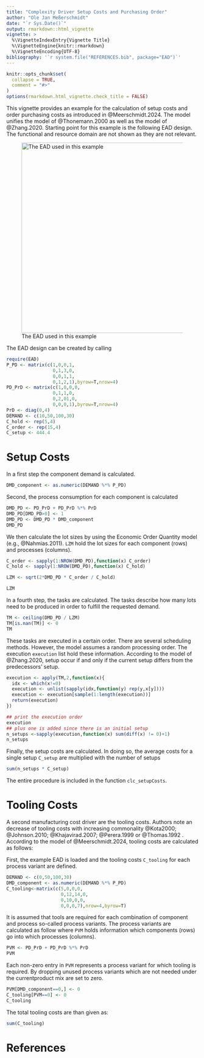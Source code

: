 ```yaml
---
title: "Complexity Driver Setup Costs and Purchasing Order"
author: "Ole Jan Meßerschmidt"
date: "`r Sys.Date()`"
output: rmarkdown::html_vignette
vignette: >
  %\VignetteIndexEntry{Vignette Title}
  %\VignetteEngine{knitr::rmarkdown}
  %\VignetteEncoding{UTF-8}
bibliography: '`r system.file("REFERENCES.bib", package="EAD")`'
---
```


```r
knitr::opts_chunk$set(
  collapse = TRUE,
  comment = "#>"
)
options(rmarkdown.html_vignette.check_title = FALSE)
```

This vignette provides an example for the calculation of setup costs and order purchasing costs as introduced in @Meerschmidt.2024. The model unifies the model of @Thonemann.2000 as well as the model of @Zhang.2020. Starting point for this example is the following EAD design. The functional and resource domain are not shown as they are not relevant.

![The EAD used in this example](images/setupCostsEAD.jpg){width="500"}

The EAD design can be created by calling

```r
require(EAD)
P_PD <- matrix(c(1,0,0,1,
                 0,1,3,0,
                 0,0,1,1,
                 0,1,2,1),byrow=T,nrow=4)
PD_PrD <- matrix(c(1,0,0,0,
                 0,1,1,0,
                 0,2,01,0,
                 0,0,0,1),byrow=T,nrow=4)
PrD <- diag(0,4)
DEMAND <- c(10,50,100,30)
C_hold <- rep(5,4)
C_order <- rep(15,4)
C_setup <- 444.4
```

# Setup Costs

In a first step the component demand is calculated.

```r
DMD_component <- as.numeric(DEMAND %*% P_PD)
```

Second, the process consumption for each component is calculated

```r
DMD_PD <- PD_PrD + PD_PrD %*% PrD
DMD_PD[DMD_PD>0] <- 1
DMD_PD <- DMD_PD * DMD_component
DMD_PD
```

We then calculate the lot sizes by using the Economic Order Quantity model (e.g., @Nahmias.2011). `LZM` hold the lot sizes for each component (rows) and processes (columns).

```r
C_order <- sapply(1:NROW(DMD_PD),function(x) C_order)
C_hold <- sapply(1:NROW(DMD_PD),function(x) C_hold)

LZM <- sqrt(2*DMD_PD * C_order / C_hold)

LZM
```

In a fourth step, the tasks are calculated. The tasks describe how many lots need to be produced in order to fulfill the requested demand.

```r
TM <- ceiling(DMD_PD / LZM)
TM[is.nan(TM)] <- 0
TM
```

These tasks are executed in a certain order. There are several scheduling methods. However, the model assumes a random processing order. The execution `execution` list hold these information. According to the model of @Zhang.2020, setup occur if and only if the current setup differs from the predecessors' setup.

```r
execution <- apply(TM,2,function(x){
  idx <- which(x!=0)
  execution <- unlist(sapply(idx,function(y) rep(y,x[y])))
  execution <- execution[sample(1:length(execution))]
  return(execution)
})

## print the execution order
execution
## plus one is added since there is an initial setup
n_setups <-sapply(execution,function(x) sum(diff(x) != 0)+1)
n_setups
```

Finally, the setup costs are calculated. In doing so, the average costs for a single setup `C_setup` are multiplied with the number of setups

```r
sum(n_setups * C_setup)
```

The entire procedure is included in the function `clc_setupCosts`.

# Tooling Costs

A second manufacturing cost driver are the tooling costs. Authors note an decrease of tooling costs with increasing commonality @Kota2000; @Johnson.2010; @Khajavirad.2007; @Perera.1999 or @Thomas.1992 . According to the model of @Meerschmidt.2024, tooling costs are calculated as follows:

First, the example EAD is loaded and the tooling costs `C_tooling` for each process variant are defined.

```r
DEMAND <- c(0,50,100,30)
DMD_component <- as.numeric(DEMAND %*% P_PD)
C_tooling<-matrix(c(5,0,0,0,
                    0,12,14,0,
                    0,10,0,0,
                    0,0,0,7),nrow=4,byrow=T)
```

It is assumed that tools are required for each combination of component and process so-called process variants. The process variants are calculated as follow where `PVM` holds information which components (rows) go into which processes (columns).

```r
PVM <- PD_PrD + PD_PrD %*% PrD
PVM
```

Each non-zero entry in `PVM` represents a process variant for which tooling is required. By dropping unused process variants which are not needed under the currentproduct mix are set to zero.

```r
PVM[DMD_component==0,] <- 0
C_tooling[PVM==0] <- 0
C_tooling
```

The total tooling costs are than given as:

```r
sum(C_tooling)
```

# References
